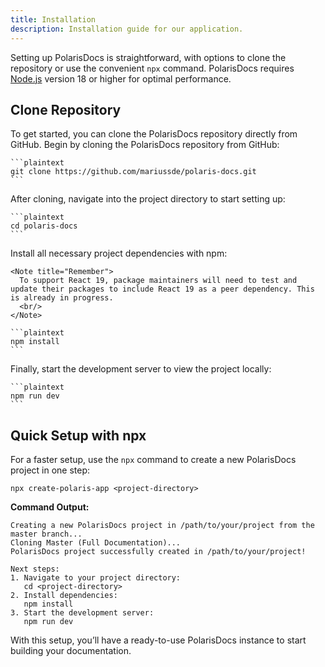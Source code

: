 ```yaml
---
title: Installation
description: Installation guide for our application.
---
```


Setting up PolarisDocs is straightforward, with options to clone the repository or use the convenient `npx` command. PolarisDocs requires [Node.js](https://nodejs.org/) version 18 or higher for optimal performance.

## Clone Repository
To get started, you can clone the PolarisDocs repository directly from GitHub. 
<Stepper>
  <StepperItem title="Step 1: Clone the PolarisDocs Repository">
    Begin by cloning the PolarisDocs repository from GitHub:

    ```plaintext
    git clone https://github.com/mariussde/polaris-docs.git
    ```
  </StepperItem>

  <StepperItem title="Step 2: Access the Project Directory">
    After cloning, navigate into the project directory to start setting up:

    ```plaintext
    cd polaris-docs
    ```
  </StepperItem>

  <StepperItem title="Step 3: Install Required Dependencies">
    Install all necessary project dependencies with npm:

    <Note title="Remember">
      To support React 19, package maintainers will need to test and update their packages to include React 19 as a peer dependency. This is already in progress.
      <br/>
    </Note>

    ```plaintext
    npm install
    ```
  </StepperItem>

  <StepperItem title="Step 4: Launch the Development Server">
    Finally, start the development server to view the project locally:

    ```plaintext
    npm run dev
    ```
  </StepperItem>
</Stepper>

## Quick Setup with npx

For a faster setup, use the `npx` command to create a new PolarisDocs project in one step:

```plaintext
npx create-polaris-app <project-directory>
```

**Command Output:**

```plaintext
Creating a new PolarisDocs project in /path/to/your/project from the master branch...
Cloning Master (Full Documentation)...
PolarisDocs project successfully created in /path/to/your/project!

Next steps:
1. Navigate to your project directory:
   cd <project-directory>
2. Install dependencies:
   npm install
3. Start the development server:
   npm run dev
```

With this setup, you’ll have a ready-to-use PolarisDocs instance to start building your documentation.